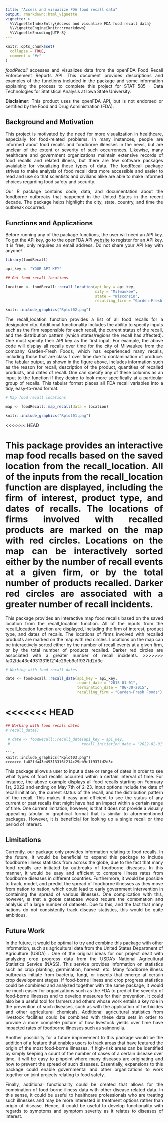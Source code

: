 ```yaml
---
title: "Access and visualize FDA food recall data"
output: rmarkdown::html_vignette
vignette: >
  %\VignetteIndexEntry{Access and visualize FDA food recall data}
  %\VignetteEngine{knitr::rmarkdown}
  %\VignetteEncoding{UTF-8}
---
```


<style>
body {
text-align: justify}
</style>

```r
knitr::opts_chunk$set(
  collapse = TRUE,
  comment = "#>"
)
```


*foodRecall* accesses and visualizes data from the openFDA Food Recall Enforcement Reports API. This document provides descriptions and examples of the functions included in the package and some information explaining the process to complete this project for STAT 585 - Data Technologies for Statistical Analysis at Iowa State University.

**Disclaimer**: This product uses the openFDA API, but is not endorsed or certified by the Food and Drug Administration (FDA).

## Background and Motivation

This project is motivated by the need for more visualization in healthcare, especially for food-related problems. In many instances, people are informed about food recalls and foodborne illnesses in
the news, but are unclear of the extent or severity of such occurrences. Likewise, many healthcare and government organizations maintain extensive records of food recalls and related illness, but there are few software packages avaialable for visualizing these types of data. The foodRecall package strives to make analysis of food recall data more accessible and easier to read and use so that scientists and civilians alike are able to make informed choices regarding food safety and security.

Our R package contains code, data, and documentation about the foodborne outbreaks that happened in the United States in the recent decade. The package helps highlight the city, state, country, and time the outbreak occurred.

## Functions and Applications

Before running any of the package functions, the user will need an API key.
To get the API key, go to the openFDA API [website](https://open.fda.gov/apis/authentication/) to register for an API key. It is free, only requires an email address. Do not share your API key with anyone!


```r

library(foodRecall)

api_key <- "YOUR API KEY"

## Get food recall locations

location <- foodRecall::recall_location(api_key = api_key,
                                        city = "Milwaukee", 
                                        state = "Wisconsin", 
                                        recalling_firm = "Garden-Fresh Foods")
```


```r

knitr::include_graphics("Rplot02.png")

```


The recall_location function provides a list of all food recalls for a designated city. Additional functionality includes the ability to specify inputs such as the firm responsible for each recall, the current status of the recall, and the distribution pattern (which states/regions the recall has affected). One must specify their API key as the first input. For example, the above code will display all recalls over time for the city of Milwaukee from the company Garden-Fresh Foods, which has experienced many recalls, including those that are class 1 over time due to contamination of produce. The tabular output, as shown in the figure above, includes information such as the reason for recall, description of the product, quantities of recalled products, and dates of recall. One can specify any of these columns as an input to the function if they desire to look more specifically at a particular group of recalls. This tabular format places all FDA recall variables into a tidy, easy-to-read format.

```r
# Map food recall locations

map <- foodRecall::map_recall(data = location)

```


```r

knitr::include_graphics("Rplot01.png")

```

<<<<<<< HEAD

This package provides an interactive map food recalls based on the saved location from the recall_location. All of the inputs from the recall_location function are displayed, including the firm of interest, product type, and dates of recalls. The locations of firms involved with recalled products are marked on the map with red circles. Locations on the map can be interactively sorted either by the number of recall events at a given firm, or by the total number of products recalled. Darker red circles are associated with a greater number of recall incidents.
=======
This package provides an interactive map food recalls based on the saved location from the recall_location function. All of the inputs from the recall_location function are displayed, including the firm of interest, product type, and dates of recalls. The locations of firms involved with recalled products are marked on the map with red circles. Locations on the map can be interactively sorted either by the number of recall events at a given firm, or by the total number of products recalled. Darker red circles are associated with a greater number of recall incidents.
>>>>>>> fa02fda43e49313316f214c29eb9c1f937fd2d3c


```r

# Working with food recall dates

date <- foodRecall::recall_date(api_key = api_key,
                                report_date = "2015-01-01", 
                                termination_date = "06-30-2015", 
                                recalling_firm = "Garden-Fresh Foods")
```

<<<<<<< HEAD
=======
```r

## Working with food recall dates
# recall_date()

 # date <- foodRecall::recall_date(api_key = api_key,
 #                                recall_initiation_date = "2022-02-01", termination_date = "2023-05-07", recalling_firm = "Garden-Fresh Foods, Inc.")
```

```
```r
knitr::include_graphics("Rplot03.png")
>>>>>>> fa02fda43e49313316f214c29eb9c1f937fd2d3c

```

This package allows a user to input a date or range of dates in order to see 
what types of food recalls occurred within  a certain interval of time.
For instance, the above example displays all food recalls starting on February 1st, 2022 and ending on May 7th of 2-23. Input options include the date of recall initiation, the current status of the recall, and the distribution pattern of the recall. This makes it easy and efficient to see the status of any current or past recalls that might have had an impact within a certain range of time. One current limitation, however, is that it does not provide a visually appealing tabular or graphical format that is similar to aforementioned packages. However, it is beneficial for looking up a single recall or time period of interest.


## Limitations 

Currently, our package only provides information relating to food recalls. In the future, it would be beneficial to expand this package to include foodborne illness statistics from across the globe, due to the fact that many food recalls are initiated by outbreaks of foodborne diseases. In this manner, it would be
easy and efficient to compare illness rates from foodborne diseases in different
countries. Furthermore, it would be possible to track, model, and predict the spread of 
foodborne illnesses as they move from nation to nation, which could lead to early
government intervention in containing the spread of various illnesses. One complication with this, however, is that a global database would require the combination and analysis of
a large number of datasets. Due to this, and the fact that many nations do not consistently track disease statistics, this would be quite ambitious.

## Future Work

In the future, it would be optimal to try and combine this package with other information,
such as agricultural data from the United States Department of Agriculture (USDA)
. One of the original ideas for our project dealt with analyzing crop progress data from the USDA's National Agricultural Statistics Service (NASS). This service provides information on
statistics such as crop planting, germination, harvest, etc. Many foodborne illness outbreaks 
initiate from bacteria, fungi, or insects that emerge at certain crop development stages.
If food-borne illness and crop progress statistics could be combined and analyzed together with the same package, it would be much easier for organizations such as the FDA to predict the 
severity of food-borne illnesses and to develop measures for their prevention. It
could also be a useful tool for farmers and others whose work entails a key role
in the prevention of such diseases, such as with the application of herbicides
and other agricultural chemicals. Additional agricultural statistics from
livestock facilities could be combined with these data sets in order to 
provide a more complete picture of how livestock yields over time have impacted
rates of foodborne illnesses such as salmonella.

Another possibility for a future improvement to this package would be the addition
of a feature that enables users to track areas that have featured the origin of
the most food-borne illnesses. If high-risk areas can be identified by simply keeping
a count of the number of cases of a certain disease over time, it will be easy to
pinpoint where many diseases are originating and how to prevent the spread of such
diseases. Essentially, expansions to this package could enable governmental and other
organizations to work together on joint projects relating to food safety.

Finally, additional functionality could be created that allows for the combination
of food-borne illness data with other disease related data. In this sense, it could
be useful to healthcare professionals who are treating such illnesses and may be more
interested in treatment options rather than origin of disease. Hence, it could be useful
to develop functionality with regards to symptoms and symptom severity as it relates to
diseases of interest.


